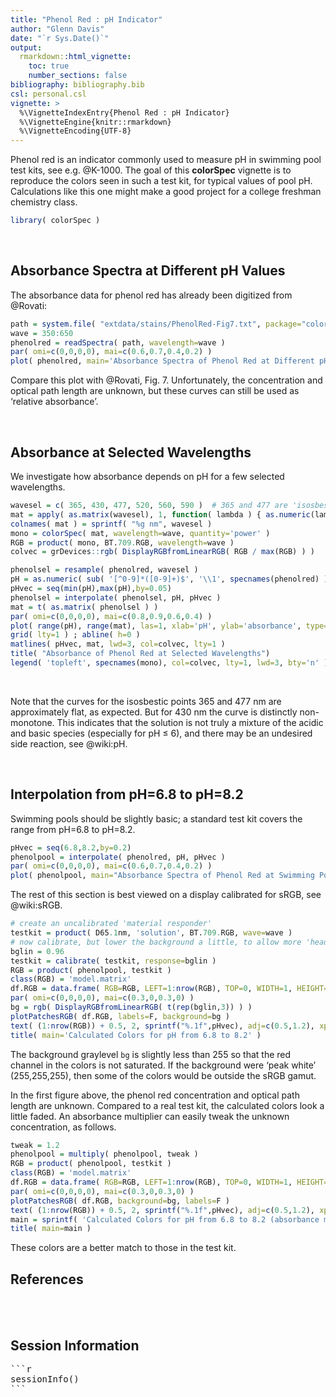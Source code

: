 ---
title: "Phenol Red : pH Indicator"
author: "Glenn Davis"
date: "`r Sys.Date()`"
output: 
  rmarkdown::html_vignette:
    toc: true
    number_sections: false
bibliography: bibliography.bib
csl: personal.csl    
vignette: >
  %\VignetteIndexEntry{Phenol Red : pH Indicator}
  %\VignetteEngine{knitr::rmarkdown}
  %\VignetteEncoding{UTF-8}
---

Phenol red is an indicator commonly used to measure pH
in swimming pool test kits, see e.g. @K-1000.
The goal of this **colorSpec** vignette is to reproduce the colors seen in such
a test kit, for typical values of pool pH.
Calculations like this one might make a good project for a college freshman chemistry class.

```{r, echo=TRUE, message=FALSE}
library( colorSpec )
```

<br>

## Absorbance Spectra at Different pH Values

The absorbance data for phenol red has already been digitized from @Rovati:

```{r fig.width=7, fig.height=4,  fig.show='hold'}
path = system.file( "extdata/stains/PhenolRed-Fig7.txt", package="colorSpec" )
wave = 350:650
phenolred = readSpectra( path, wavelength=wave )
par( omi=c(0,0,0,0), mai=c(0.6,0.7,0.4,0.2) )
plot( phenolred, main='Absorbance Spectra of Phenol Red at Different pH Values' )
```
Compare this plot with @Rovati, Fig. 7.
Unfortunately, the concentration and optical path length are unknown,
but these curves can still be used as 'relative absorbance'.


<br>

## Absorbance at Selected Wavelengths

We investigate how absorbance depends on pH for a few selected wavelengths.

```{r, echo=TRUE, message=TRUE, fig.width=7, fig.height=5,  fig.show='hold'}
wavesel = c( 365, 430, 477, 520, 560, 590 )  # 365 and 477 are 'isosbestic points'
mat = apply( as.matrix(wavesel), 1, function( lambda ) { as.numeric(lambda == wave) } )
colnames( mat ) = sprintf( "%g nm", wavesel )
mono = colorSpec( mat, wavelength=wave, quantity='power' )
RGB = product( mono, BT.709.RGB, wavelength=wave )
colvec = grDevices::rgb( DisplayRGBfromLinearRGB( RGB / max(RGB) ) )

phenolsel = resample( phenolred, wavesel )
pH = as.numeric( sub( '[^0-9]*([0-9]+)$', '\\1', specnames(phenolred) ) )
pHvec = seq(min(pH),max(pH),by=0.05)
phenolsel = interpolate( phenolsel, pH, pHvec )
mat = t( as.matrix( phenolsel ) )
par( omi=c(0,0,0,0), mai=c(0.8,0.9,0.6,0.4) )
plot( range(pH), range(mat), las=1, xlab='pH', ylab='absorbance', type='n' )
grid( lty=1 ) ; abline( h=0 )
matlines( pHvec, mat, lwd=3, col=colvec, lty=1 )
title( "Absorbance of Phenol Red at Selected Wavelengths")
legend( 'topleft', specnames(mono), col=colvec, lty=1, lwd=3, bty='n' )
```

<br>

Note that the curves for the isosbestic points 365 and 477 nm are approximately flat,
as expected.
But for 430 nm the curve is distinctly non-monotone.
This indicates that the solution is not truly a mixture of the
acidic and basic species (especially for pH $\le$ 6),
and there may be an undesired side reaction, see @wiki:pH.

<br>

## Interpolation from pH=6.8 to pH=8.2

Swimming pools should be slightly basic;
a standard test kit covers the range from pH=6.8 to pH=8.2.
```{r, echo=TRUE,  message=TRUE, results='hold', fig.width=7, fig.height=4,  fig.show='hold'}
pHvec = seq(6.8,8.2,by=0.2)
phenolpool = interpolate( phenolred, pH, pHvec )
par( omi=c(0,0,0,0), mai=c(0.6,0.7,0.4,0.2) )
plot( phenolpool, main="Absorbance Spectra of Phenol Red at Swimming Pool pH Values" )
```

The rest of this section is best viewed on a display calibrated for sRGB, see @wiki:sRGB.
```{r, echo=TRUE, fig.width=7, fig.height=2.5,  fig.show='hold'}
# create an uncalibrated 'material responder'
testkit = product( D65.1nm, 'solution', BT.709.RGB, wave=wave )
# now calibrate, but lower the background a little, to allow more 'headroom' for indicator colors
bglin = 0.96
testkit = calibrate( testkit, response=bglin )
RGB = product( phenolpool, testkit )
class(RGB) = 'model.matrix'
df.RGB = data.frame( RGB=RGB, LEFT=1:nrow(RGB), TOP=0, WIDTH=1, HEIGHT=2 )
par( omi=c(0,0,0,0), mai=c(0.3,0,0.3,0) )
bg = rgb( DisplayRGBfromLinearRGB( t(rep(bglin,3)) ) )
plotPatchesRGB( df.RGB, labels=F, background=bg )
text( (1:nrow(RGB)) + 0.5, 2, sprintf("%.1f",pHvec), adj=c(0.5,1.2), xpd=NA )
title( main='Calculated Colors for pH from 6.8 to 8.2' )
```

The background graylevel `bg` is slightly less than 255 so that the
red channel in the colors is not saturated.
If the background were 'peak white' (255,255,255),
then some of the colors would be outside the sRGB gamut.

In the first figure above,
the phenol red concentration and optical path length are unknown.
Compared to a real test kit, the calculated colors look a little faded.
An absorbance multiplier can easily tweak the unknown concentration, as follows.

```{r, echo=TRUE, fig.width=7, fig.height=2.5,  fig.show='hold'}
tweak = 1.2
phenolpool = multiply( phenolpool, tweak )
RGB = product( phenolpool, testkit )
class(RGB) = 'model.matrix'
df.RGB = data.frame( RGB=RGB, LEFT=1:nrow(RGB), TOP=0, WIDTH=1, HEIGHT=2 )
par( omi=c(0,0,0,0), mai=c(0.3,0,0.3,0) )
plotPatchesRGB( df.RGB, background=bg, labels=F )
text( (1:nrow(RGB)) + 0.5, 2, sprintf("%.1f",pHvec), adj=c(0.5,1.2), xpd=NA )
main = sprintf( 'Calculated Colors for pH from 6.8 to 8.2 (absorbance multiplier=%g)', tweak )
title( main=main )
```
These colors are a better match to those in the test kit.



## References

<div id="refs"></div>

<br><br>

## Session Information

<pre>
```{r, echo=FALSE, results='asis'}
sessionInfo()
```
</pre>
